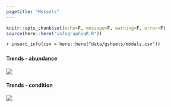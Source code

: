 ```yaml
---
pagetitle: "Mussels"
---
```


```r
knitr::opts_chunk$set(echo=F, message=F, warning=F, error=F)
source(here::here("infographiqR.R"))
```

`r insert_info(csv = here::here("data/gsheets/modals.csv"))`


### {.tabset}

#### Trends - abundance

![](figures/Figure S.H.10.3_Mussels_MARINe.jpg)

#### Trends - condition

![](figures/S.LR.12.5 - Mussell shell thickness.jpg)
